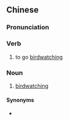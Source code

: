 {{also|赏鸟}}
==Chinese==
{{zh-forms|s=赏鸟}}

===Pronunciation===
{{zh-pron
|m=shǎngniǎo
|cat=v,n
}}

===Verb===
{{zh-verb}}

# to go [[birdwatching]]

===Noun===
{{zh-noun}}

# [[birdwatching]]

====Synonyms====
* {{zh-l|觀鳥}}